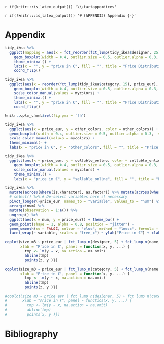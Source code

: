`r if(knitr:::is_latex_output()) '\\startappendices'`

`r if(!knitr:::is_latex_output()) '# (APPENDIX) Appendix {-}'` 

<!-- If you feel it necessary to include an appendix, it goes here. The first appendix should include the commands above. -->


# Appendix

```r
tidy_ikea %>%
  ggplot(mapping = aes(x = fct_reorder(fct_lump(tidy_ikea$designer, 25), price_eur), y = price_eur, colour = fct_lump(tidy_ikea$designer, 25))) +
    geom_boxplot(width = 0.4, outlier.size = 0.5, outlier.alpha = 0.3,  show.legend = FALSE) +
    theme_minimal() +
    labs(x = "", y = "price in €", fill = "", title = "Price Distribution per Designer") +
    coord_flip()
```

```r
tidy_ikea %>%
  ggplot(aes(x = reorder(fct_lump(tidy_ikea$category, 15), price_eur), y = price_eur, colour = fct_lump(tidy_ikea$category, 15))) +
    geom_boxplot(width = 0.4, outlier.size = 0.5, outlier.alpha = 0.3,  show.legend = FALSE) +
    scale_color_manual(values = mycolors) +
    theme_minimal() +
    labs(x = "", y = "price in €", fill = "", title = "Price Distribution per Category") +
    coord_flip()
```

```r
knitr::opts_chunk$set(fig.pos = '!h')

tidy_ikea %>%
  ggplot(aes(x = price_eur, y = other_colors, color = other_colors)) +
  geom_boxplot(width = 0.4, outlier.size = 0.5, outlier.alpha = 0.3,  show.legend = FALSE) +
  scale_color_manual(values = mycolors) +
  theme_minimal() +
  labs(x = "price in €", y = "other_colors", fill = "", title = "Price Distribution Other Colors")
```


```r
tidy_ikea %>%
  ggplot(aes(x = price_eur, y = sellable_online, color = sellable_online)) +
    geom_boxplot(width = 0.4, outlier.size = 0.5, outlier.alpha = 0.3,  show.legend = FALSE) +
    scale_color_manual(values = mycolors) +
    theme_minimal() +
    labs(x = "price in €", y = "sellable_online", fill = "", title = "Price Distribution Sellable Online")
```

```r
tidy_ikea %>%
  mutate(across(where(is.character), as.factor)) %>% mutate(across(where(is.factor), as.numeric)) %>%
  # select() %>% # De-select variables here if necessary
  pivot_longer(-price_eur, names_to = "variable", values_to = "num") %>% group_by(variable) %>%
  arrange(num) %>%
  mutate(observation = 1:n()) %>%
  ungroup() %>%
  ggplot(aes(x = num, y = price_eur)) + theme_bw() +
  geom_point(shape = 1, alpha = 0.8, position = "jitter") +
  geom_smooth(se = FALSE, colour = "blue", method = "loess", formula = 'y ~ x') +
  facet_wrap(~ variable, scales = "free_x") + ylab("Price in €") + xlab("")
```

```r
coplot(size_m3 ~ price_eur | fct_lump_n(designer, 5) + fct_lump_n(name, 5), data = tidy_ikea, ylab = "Size in m^3",
       xlab = "Price in €", panel = function(x, y, ...) {
         tmp <- lm(y ~ x, na.action = na.omit)
         abline(tmp)
         points(x, y )})

coplot(size_m3 ~ price_eur | fct_lump_n(category, 5) + fct_lump_n(name, 5), data = drop_na(tidy_ikea), ylab = "Size in m^3",
       xlab = "Price in €", panel = function(x, y, ...) {
         tmp <- lm(y ~ x, na.action = na.omit)
         abline(tmp)
         points(x, y )})

#coplot(size_m3 ~ price_eur | fct_lump_n(designer, 5) + fct_lump_n(category, 5), data = drop_na(tidy_ikea), ylab = "Size in m^3",
#       xlab = "Price in €", panel = function(x, y, ...) {
#         tmp <- lm(y ~ x, na.action = na.omit)
#         abline(tmp)
#         points(x, y )})
```

# Bibliography
